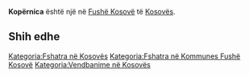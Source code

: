 {{Fshat në 
 | Emri                = Kopërnica
 | EmriAlt                = 
 | NAME_SHORT_FORM=      
 | NAME_GENERIC=      
 | NAME_SORT_NAME_RO=      KOPERNICA
 | FULL_NAME_RO = Kopërnica
 | FULL_NAME_ND_RO=Kopernica
 | SORT_NAME_RG=KOPERNICA
 | FULL_NAME_RG=Kopërnica
 | FULL_NAME_ND_RG=Kopernica
 | SRP_NAME_SHORT_FORM=      
 | SRP_NAME_GENERIC=      
 | SRP_NAME_SORT_NAME_RO=      
 | SRP_FULL_NAME_RO = 
 | SRP_FULL_NAME_ND_RO=
 | SRP_SORT_NAME_RG=
 | SRP_FULL_NAME_RG=
 | SRP_FULL_NAME_ND_RG=
 | Emri (Rasa dhanore) = 
 | Figura              = 
 | Shteti              = Kosovo
 | Komuna              = Fushë Kosovë
 | Kodi postar         = 
 | Sipërfaqja          = 

 | Popullsia           = 

 | Regj. i popullsisë  = 
 | Dend. e popullsisë  = 
 | Faqja zyrtare       = 
 <!--- Koordinatat ----> 
 | Gjerësia            = 42.611111
 | Gjatësia            = 21.627222
 | Lartësia            = 
}}
'''Kopërnica''' është një [[]] në [[Fushë Kosovë]] të [[Kosovës]].

<!-- == Gjeografia == -->
<!-- == Historia == -->
<!-- == Demografia == -->
== Shih edhe ==
{{Komuna Fushë Kosovë}}
{{Kosovo-Administrata-Cung}}

[[Kategoria:Fshatra në Kosovës]]
[[Kategoria:Fshatra në Kommunes Fushë Kosovë]]
[[Kategoria:Vendbanime në Kosovës]]